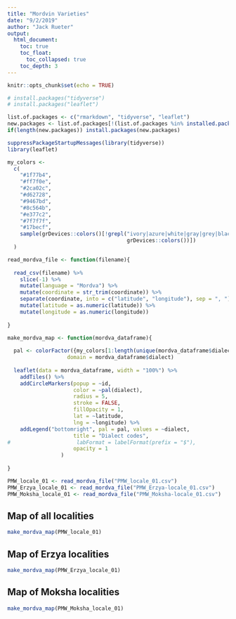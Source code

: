 ```yaml
---
title: "Mordvin Varieties"
date: "9/2/2019"
author: "Jack Rueter"
output: 
  html_document:
    toc: true
    toc_float:
      toc_collapsed: true
    toc_depth: 3
---
```


```r
knitr::opts_chunk$set(echo = TRUE)
```

```r
# install.packages("tidyverse")
# install.packages("leaflet")

list.of.packages <- c("rmarkdown", "tidyverse", "leaflet")
new.packages <- list.of.packages[!(list.of.packages %in% installed.packages()[,"Package"])]
if(length(new.packages)) install.packages(new.packages)

suppressPackageStartupMessages(library(tidyverse))
library(leaflet)
```


```r

my_colors <-
  c(
    "#1f77b4",
    "#ff7f0e",
    "#2ca02c",
    "#d62728",
    "#9467bd",
    "#8c564b",
    "#e377c2",
    "#7f7f7f",
    "#17becf",
    sample(grDevices::colors()[!grepl("ivory|azure|white|gray|grey|black|pink|1",
                                      grDevices::colors())])
  )

```

```r
read_mordva_file <- function(filename){
  
  read_csv(filename) %>% 
    slice(-1) %>%
    mutate(language = "Mordva") %>%
    mutate(coordinate = str_trim(coordinate)) %>%
    separate(coordinate, into = c("latitude", "longitude"), sep = ", ") %>%
    mutate(latitude = as.numeric(latitude)) %>%
    mutate(longitude = as.numeric(longitude))
  
}

make_mordva_map <- function(mordva_dataframe){
  
  pal <- colorFactor({my_colors[1:length(unique(mordva_dataframe$dialect))]},
                   domain = mordva_dataframe$dialect)
  
  leaflet(data = mordva_dataframe, width = "100%") %>%
    addTiles() %>%
    addCircleMarkers(popup = ~id,
                     color = ~pal(dialect),
                     radius = 5,
                     stroke = FALSE, 
                     fillOpacity = 1,
                     lat = ~latitude,
                     lng = ~longitude) %>%
    addLegend("bottomright", pal = pal, values = ~dialect,
                     title = "Dialect codes",
#                     labFormat = labelFormat(prefix = "$"),
                     opacity = 1
                 )
  
}

PMW_locale_01 <- read_mordva_file("PMW_locale_01.csv")
PMW_Erzya_locale_01 <- read_mordva_file("PMW_Erzya-locale_01.csv")
PMW_Moksha_locale_01 <- read_mordva_file("PMW_Moksha-locale_01.csv")
```

## Map of all localities

```r
make_mordva_map(PMW_locale_01)
```

## Map of Erzya localities

```r
make_mordva_map(PMW_Erzya_locale_01)
```

## Map of Moksha localities

```r
make_mordva_map(PMW_Moksha_locale_01)
```

